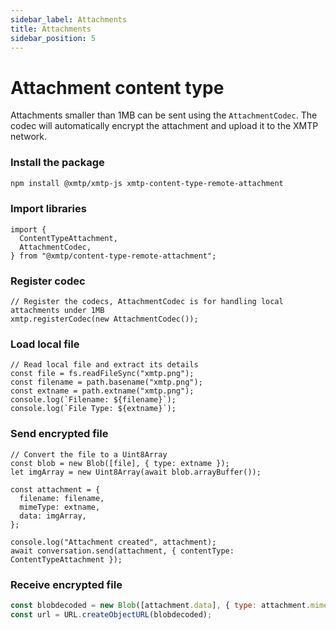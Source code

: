 ```yaml
---
sidebar_label: Attachments
title: Attachments
sidebar_position: 5
---
```


# Attachment content type

Attachments smaller than 1MB can be sent using the `AttachmentCodec`. The codec will automatically encrypt the attachment and upload it to the XMTP network.

### Install the package

```bash
npm install @xmtp/xmtp-js xmtp-content-type-remote-attachment
```

### Import libraries

```tsx
import {
  ContentTypeAttachment,
  AttachmentCodec,
} from "@xmtp/content-type-remote-attachment";
```

### Register codec

```tsx
// Register the codecs, AttachmentCodec is for handling local attachments under 1MB
xmtp.registerCodec(new AttachmentCodec());
```

### Load local file

```tsx
// Read local file and extract its details
const file = fs.readFileSync("xmtp.png");
const filename = path.basename("xmtp.png");
const extname = path.extname("xmtp.png");
console.log(`Filename: ${filename}`);
console.log(`File Type: ${extname}`);
```

### Send encrypted file

```tsx
// Convert the file to a Uint8Array
const blob = new Blob([file], { type: extname });
let imgArray = new Uint8Array(await blob.arrayBuffer());

const attachment = {
  filename: filename,
  mimeType: extname,
  data: imgArray,
};

console.log("Attachment created", attachment);
await conversation.send(attachment, { contentType: ContentTypeAttachment });
```

### Receive encrypted file

```jsx
const blobdecoded = new Blob([attachment.data], { type: attachment.mimeType });
const url = URL.createObjectURL(blobdecoded);
```
